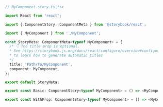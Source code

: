 ```ts
// MyComponent.story.ts|tsx

import React from 'react';

import { ComponentStory, ComponentMeta } from '@storybook/react';

import { MyComponent } from './MyComponent';

const StoryMeta: ComponentMeta<typeof MyComponent> = {
  /* 👇 The title prop is optional.
  * See https://storybook.js.org/docs/react/configure/overview#configure-story-loading
  * to learn how to generate automatic titles
  */
  title: 'Path/To/MyComponent',
  component: MyComponent,
};

export default StoryMeta;

export const Basic: ComponentStory<typeof MyComponent> = () => <MyComponent/>;

export const WithProp: ComponentStory<typeof MyComponent> = () => <MyComponent prop="value"/>;
```